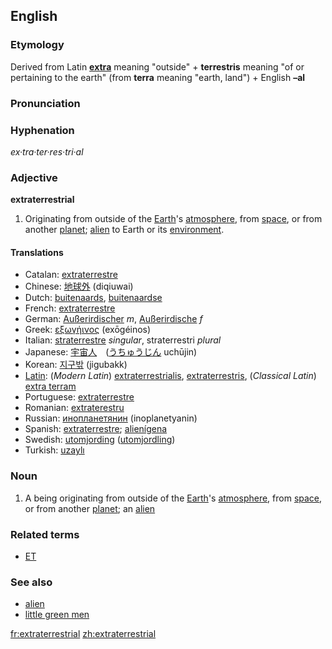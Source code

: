 ==English==

===Etymology===
Derived from Latin '''[[extra]]''' meaning "outside" + '''terrestris''' meaning "of or pertaining to the earth" (from '''terra''' meaning "earth, land") + English '''–al'''

===Pronunciation===
{{ipacregion|Canada}} {{ipac|ˌɛkstrətɚˈɛstriəl|en-ca-synth-extraterrestrial.ogg|CA synth}}

===Hyphenation===
''ex·tra·ter·res·tri·al''

===Adjective===
'''extraterrestrial'''

#Originating from outside of the [[Earth]]'s [[atmosphere]], from [[space]], or from another [[planet]]; [[alien]] to Earth or its [[environment]].

====Translations====
*Catalan: [[extraterrestre]] 
*Chinese: [[地球外]] (diqiuwai)
*Dutch: [[buitenaards]], [[buitenaardse]]
*French: [[extraterrestre]]
*German: [[Außerirdischer]] ''m'', [[Außerirdische]] ''f''
*Greek: [[εξωγήινος]] (exōgéinos)
*Italian: [[straterrestre]] ''singular'', straterrestri ''plural''
*Japanese: [[宇宙人]]　([[うちゅうじん]] uchūjin)
*Korean: [[지구밖]] (jigubakk)
*[[w:Latin language|Latin]]: (''Modern Latin'') [[extraterrestrialis]], [[extraterrestris]], (''Classical Latin'') [[extra terram]]
*Portuguese: [[extraterrestre]]
*Romanian: [[extraterestru]]
*Russian: [[инопланетянин]] (inoplanetyanin)
*Spanish: [[extraterrestre]]; [[alienígena]]
*Swedish: [[utomjording]] ([[utomjordling]])
*Turkish: [[uzaylı]]

===Noun===
{{en-noun}}
#A being originating from outside of the [[Earth]]'s [[atmosphere]], from [[space]], or from another [[planet]]; an [[alien]] 

===Related terms===
*[[ET]]

===See also===
*[[alien]]
*[[little green men]]

[[fr:extraterrestrial]]
[[zh:extraterrestrial]]